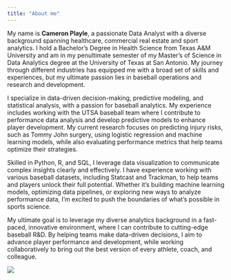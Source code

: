 ```yaml
---
title: "About me"
---
```


My name is **Cameron Playle**, a passionate Data Analyst with a diverse background spanning healthcare, commercial real estate and sport analytics. I hold a Bachelor's Degree in Health Science from Texas A&M University and am in my penultimate semester of my Master's of Science in Data Analytics degree at the University of Texas at San Antonio. My journey through different industries has equipped me with a broad set of skills and experiences, but my ultimate passion lies in baseball operations and research and development.

I specialize in data-driven decision-making, predictive modeling, and statistical analysis, with a passion for baseball analytics. My experience includes working with the UTSA baseball team where I contribute to performance data analysis and develop predictive models to enhance player development. My current research focuses on predicting injury risks, such as Tommy John surgery, using logistic regression and machine learning models, while also evaluating performance metrics that help teams optimize their strategies.

Skilled in Python, R, and SQL, I leverage data visualization to communicate complex insights clearly and effectively. I have experience working with various baseball datasets, including Statcast and Trackman, to help teams and players unlock their full potential. Whether it's building machine learning models, optimizing data pipelines, or exploring new ways to analyze performance data, I'm excited to push the boundaries of what's possible in sports science.

My ultimate goal is to leverage my diverse analytics background in a fast-paced, innovative environment, where I can contribute to cutting-edge baseball R&D. By helping teams make data-driven decisions, I aim to advance player performance and development, while working collaboratively to bring out the best version of every athlete, coach, and colleague.

![](images/newwebsitephoto.jpg)
